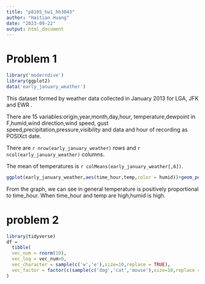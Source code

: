 ```yaml
---
title: "p8105_hw1_hh3043"
author: "Haitian Huang"
date: "2023-09-22"
output: html_document
---
```

# Problem 1


```r
library('moderndive')
library(ggplot2)
data('early_january_weather')

```

This dataset formed by weather data collected in January 2013 for LGA, JFK and EWR .

There are 15 variables:origin,year,month,day,hour,
temperature,dewpoint in F,humid,wind direction,wind speed,
gust speed,precipitation,pressure,visibility and data and hour of recording as POSIXct date.

There are `r nrow(early_january_weather)` rows and `r ncol(early_january_weather)` columns.

The mean of temperatures is `r colMeans(early_january_weather[,6])`.



```r

ggplot(early_january_weather,aes(time_hour,temp,color = humid))+geom_point()
```

From the graph, we can see in general temperature is positively proportional to time_hour. When time_hour and temp are high,humid is high.


# problem 2

```r
library(tidyverse)
df = 
  tibble(
  vec_num = rnorm(10),
  vec_log = vec_num>0,
  vec_character = sample(c('w','e'),size=10,replace = TRUE),
  vec_factor = factor(c(sample(c('dog','cat','mouse'),size=10,replace = TRUE)))
)
```


